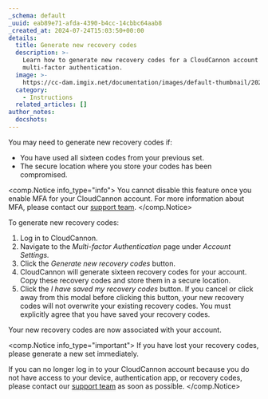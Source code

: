 ```yaml
---
_schema: default
_uuid: eab89e71-afda-4390-b4cc-14cbbc64aab8
_created_at: 2024-07-24T15:03:50+00:00
details:
  title: Generate new recovery codes
  description: >-
    Learn how to generate new recovery codes for a CloudCannon account with
    multi-factor authentication.
  image: >-
    https://cc-dam.imgix.net/documentation/images/default-thumbnail/2023-Q4/CloudCannon-Documentation-Thumbnail.png
  category:
    - Instructions
  related_articles: []
author_notes:
  docshots:
---
```

You may need to generate new recovery codes if:

* You have used all sixteen codes from your previous set.
* The secure location where you store your codes has been compromised.

<comp.Notice info_type="info">
  You cannot disable this feature once you enable MFA for your CloudCannon account. For more information about MFA, please contact our [support team](/support/).
</comp.Notice>

To generate new recovery codes:

1. Log in to CloudCannon.
2. Navigate to the *Multi-factor Authentication* page under *Account Settings.*
3. Click the *Generate new recovery codes* button.
4. CloudCannon will generate sixteen recovery codes for your account. Copy these recovery codes and store them in a secure location.
5. Click the *I have saved my recovery codes* button. If you cancel or click away from this modal before clicking this button, your new recovery codes will not overwrite your existing recovery codes. You must explicitly agree that you have saved your recovery codes.

Your new recovery codes are now associated with your account.

<comp.Notice info_type="important">
  If you have lost your recovery codes, please generate a new set immediately.

  If you can no longer log in to your CloudCannon account because you do not have access to your device, authentication app, or recovery codes, please contact our [support team](/support/) as soon as possible.
</comp.Notice>